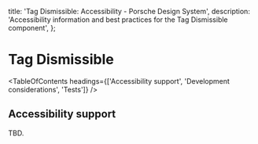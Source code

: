 
  title: 'Tag Dismissible: Accessibility - Porsche Design System',
  description: 'Accessibility information and best practices for the Tag Dismissible component',
};

# Tag Dismissible <ComponentStatus tagName="p-tag-dismissible"></ComponentStatus>

<TableOfContents headings={['Accessibility support', 'Development considerations', 'Tests']} />

## Accessibility support

TBD.
